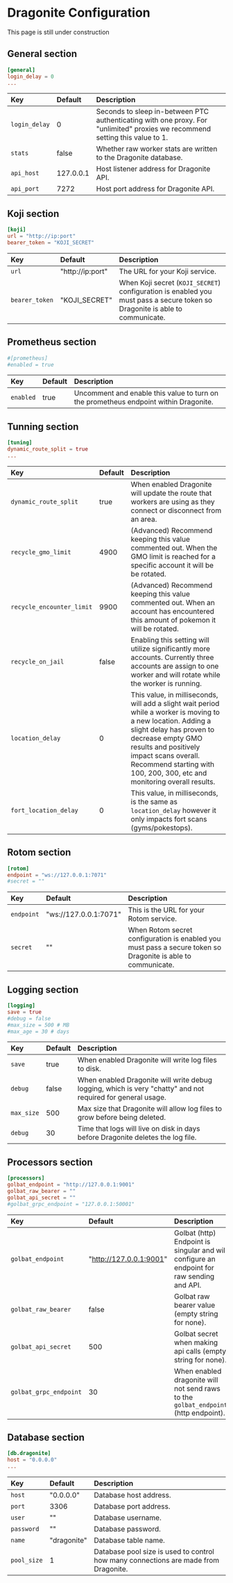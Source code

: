 
# Dragonite Configuration

<Callout type="info" emoji="🚧">
    This page is still under construction
</Callout>

## General section

```toml
[general]
login_delay = 0
...
```

| Key | Default | Description |
| :-- | :-- | :-- |
| `login_delay` | 0 | Seconds to sleep in-between PTC authenticating with one proxy. For "unlimited" proxies we recommend setting this value to 1. |
| `stats` | false | Whether raw worker stats are written to the Dragonite database. |
| `api_host` | 127.0.0.1 | Host listener address for Dragonite API. |
| `api_port` | 7272 | Host port address for Dragonite API. |

## Koji section

```toml
[koji]
url = "http://ip:port"
bearer_token = "KOJI_SECRET"
```

| Key | Default | Description |
| :-- | :-- | :-- |
| `url` | "http://ip:port" | The URL for your Koji service. |
| `bearer_token` | "KOJI_SECRET" | When Koji secret (`KOJI_SECRET`) configuration is enabled you must pass a secure token so Dragonite is able to communicate. |

## Prometheus section

```toml
#[prometheus]
#enabled = true
```

| Key | Default | Description |
| :-- | :-- | :-- |
| `enabled` | true | Uncomment and enable this value to turn on the prometheus endpoint within Dragonite. |

## Tunning section

```toml
[tuning]
dynamic_route_split = true
...
```

| Key | Default | Description |
| :-- | :-- | :-- |
| `dynamic_route_split` | true | When enabled Dragonite will update the route that workers are using as they connect or disconnect from an area. |
| `recycle_gmo_limit` | 4900 | (Advanced) Recommend keeping this value commented out. When the GMO limit is reached for a specific account it will be be rotated. |
| `recycle_encounter_limit` | 9900 | (Advanced) Recommend keeping this value commented out. When an account has encountered this amount of pokemon it will be rotated. |
| `recycle_on_jail` | false | Enabling this setting will utilize significantly more accounts. Currently three accounts are assign to one worker and will rotate while the worker is running. |
| `location_delay` | 0 | This value, in milliseconds, will add a slight wait period while a worker is moving to a new location. Adding a slight delay has proven to decrease empty GMO results and positively impact scans overall. Recommend starting with 100, 200, 300, etc and monitoring overall results. |
| `fort_location_delay` | 0 | This value, in milliseconds, is the same as `location_delay` however it only impacts fort scans (gyms/pokestops). |

## Rotom section

```toml
[rotom]
endpoint = "ws://127.0.0.1:7071"
#secret = ""
```

| Key | Default | Description |
| :-- | :-- | :-- |
| `endpoint` | "ws://127.0.0.1:7071" | This is the URL for your Rotom service. |
| `secret` | "" | When Rotom secret configuration is enabled you must pass a secure token so Dragonite is able to communicate. |

## Logging section

```toml
[logging]
save = true
#debug = false
#max_size = 500 # MB
#max_age = 30 # days
```

| Key | Default | Description |
| :-- | :-- | :-- |
| `save` | true | When enabled Dragonite will write log files to disk. |
| `debug` | false | When enabled Dragonite will write debug logging, which is very "chatty" and not required for general usage. |
| `max_size` | 500 | Max size that Dragonite will allow log files to grow before being deleted. |
| `debug` | 30 | Time that logs will live on disk in days before Dragonite deletes the log file. |

## Processors section

```toml
[processors]
golbat_endpoint = "http://127.0.0.1:9001"
golbat_raw_bearer = ""
golbat_api_secret = ""
#golbat_grpc_endpoint = "127.0.0.1:50001"
```

| Key | Default | Description |
| :-- | :-- | :-- |
| `golbat_endpoint` | "http://127.0.0.1:9001" | Golbat (http) Endpoint is singular and will configure an endpoint for raw sending and API. |
| `golbat_raw_bearer` | false | Golbat raw bearer value (empty string for none). |
| `golbat_api_secret` | 500 | Golbat secret when making api calls (empty string for none). |
| `golbat_grpc_endpoint` | 30 | When enabled dragonite will not send raws to the `golbat_endpoint` (http endpoint). |

## Database section

```toml
[db.dragonite]
host = "0.0.0.0"
...
```

| Key | Default | Description |
| :-- | :-- | :-- |
| `host` | "0.0.0.0" | Database host address. |
| `port` | 3306 | Database port address. |
| `user` | "" | Database username. |
| `password` | "" | Database password. |
| `name` | "dragonite" | Database table name. |
| `pool_size` | 1 | Database pool size is used to control how many connections are made from Dragonite. |
